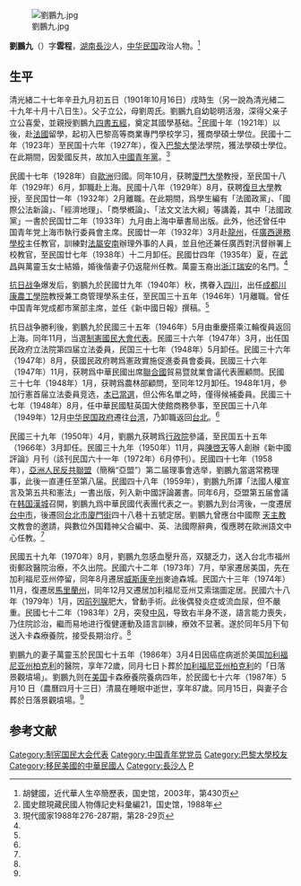[[File:劉鵬九.jpg|thumb]]

'''劉鵬九'''（{{bd|1901年|10月16日|1987年|5月10日}}）字'''雲程'''，[[湖南|湖南]][[長沙|長沙]]人，[[中华民国|中华民国]]政治人物。<ref name=hu>胡健國，近代華人生卒簡歷表，国史馆，2003年，第430页</ref>

==生平==
清光緒二十七年辛丑九月初五日（1901年10月16日）戌時生（另一說為清光緒二十九年十月十八日生）。父子立公，母劉周氏。劉鵬九自幼聪明活潑，深得父亲子立公喜愛，並親授劉鵬九[[四書五經|四書五經]]，奠定其國學基础。<ref>國史館現藏民國人物傳記史料彙編21，国史馆，1988年</ref>民國十年（1921年）以後，赴[[法國|法國]]留學，起初入巴黎高等商業專門學校学习，獲商學碩士學位。民國十二年（1923年）至民国十六年（1927年），復入[[巴黎大學|巴黎大學]]法學院，獲法學碩士學位。在此期間，因愛國反共，故加入[[中國青年黨|中國青年黨]]。<ref name=xdgj>現代國家1988年276-287期，第28-29页</ref>

民國十七年（1928年）自[[歐洲|歐洲]]归國。同年10月，获聘[[廈門大學|廈門大學]]教授，至民国十八年（1929年）6月，卸職赴上海。民國十八年（1929年）8月，获聘[[復旦大學|復旦大學]]教授，至民国廿一年（1932年）2月離職。在此期間，爲學生編有「法國政黨」、「國際公法新論」、「經濟地理」、「商學槪論」、「法文文法大綱」等講義，其中「法國政黨」一書於民国廿二年（1933年）九月由上海中華書局出版。此外，他还曾任中国青年党上海市執行委員會主席。民國廿一年（1932年）3月赴[[龍州|龍州]]，任[[廣西邊務學校|廣西邊務學校]]主任教官，訓練對[[法屬印度支那|法屬安南]]辦理外事的人員，並且他还兼任廣西對汛督辦署上校教官，至民国廿七年（1938年）十二月卸任。民國廿四年（1935年）夏，在[[武昌|武昌]]與萬靈玉女士結婚，婚後偕妻子仍返龍州任教。萬靈玉裔出[[浙江|浙江]][[瑞安|瑞安]]的名門。<ref name=xdgj/>

[[抗日战争|抗日战争]]爆发后，劉鵬九於民國廿九年（1940年）秋，携眷入[[四川|四川]]，出任[[成都|成都]][[川康農工學院|川康農工學院]]教授兼工商管理學系主任，至民国三十五年（1946年）1月離職。曾任中国青年党成都市黨部主席，並任《新中國日報》撰稿。<ref name=xdgj/>

抗日战争勝利後，劉鵬九於民國三十五年（1946年）5月由重慶搭乘江輪復員返回上海。同年11月，当選[[制憲國民大會代表|制憲國民大會代表]]。民國三十六年（1947年）3月，出任国民政府立法院第四届立法委員，民国三十七年（1948年）5月卸任。民國三十六年（1947年）8月，获國民政府聘爲憲政實施促進委員會委員。民國三十六年（1947年）11月，获聘爲中華民國出席[[聯合國|聯合國]]貿易暨就業會議代表團顧問。民國三十七年（1948年）1月，获聘爲農林部顧問，至同年12月卸任。1948年1月，參加行憲首届立法委員竞选，[[第1屆中華民國立法委員名單|本已當選]]，但公佈名單之時，僅得候補委員。民國三十七年（1948年）8月，任中華民國駐英国大使館商務參事，至民国三十八年（1949年）12月[[中华民国政府|中华民国政府]]遷往[[台湾|台湾]]，乃卸職返回[[台北|台北]]。<ref name=xdgj/>

民國三十九年（1950年）4月，劉鵬九获聘爲[[行政院|行政院]]參議，至民国五十五年（1966年）3月卸任。民國三十九年（1950年）11月，與[[陳啓天|陳啓天]]等人創辦《新中國評論》月刊（該刊民国六十一年（1972年）6月停刊）。民國四十七年（1958年），[[亞洲人民反共聯盟|亞洲人民反共聯盟]]（簡稱“亞盟”）第二届理事會选举，劉鵬九當選常務理事，此後一直連任至第八届。民國四十八年（1959年），劉鵬九所譯「法國人權宣言及第五共和憲法」一書出版，列入新中國評論叢書。同年6月，亞盟第五届會議在[[韩国|韩国]][[漢城|漢城]]召開，劉鵬九爲中華民國代表團代表之一。劉鵬九到台湾後，一度遷居[[台中市|台中市]]，後遷回[[台北市|台北市]][[廈門街|廈門街]]四十八巷十五號定居。劉鵬九曾應台中國際
[[天主教|天主教]]文教會的邀請，與數位外国籍神父合編中、英、法國際辭典，復應聘在歐洲語文中心任教。<ref name=xdgj/>

民國五十九年（1970年）8月，劉鵬九忽感血壓升高，双腿乏力，送入台北市福州街郵政醫院治療，不久出院。民國六十二年（1973年）7月，举家遷居美国，先在加利福尼亚州停留，同年8月遷居[[威斯康辛州|威斯康辛州]]麥迪森城。民国六十三年（1974年）11月，復遷居[[馬里蘭州|馬里蘭州]]，同年12月又遷居加利福尼亚州艾索瑞圖定居。民國六十八年（1979年）1月，因[[前列腺|前列腺]]肥大，曾動手術。此後偶發炎症或流血尿，但不嚴重。民國七十二年（1983年）2月，突發[[中风|中风]]，导致右半身不遂，語言能力喪失，乃住院診治，繼而易地进行復健運動及語言訓練，療效不显著。遂於同年5月下旬送入卡森療養院，接受長期治疗。<ref name=xdgj/>

劉鵬九的妻子萬靈玉於民国七十五年（1986年）3月4日因癌症病逝於美国[[加利福尼亚州|加利福尼亚州]][[柏克利|柏克利]]的醫院，享年72歲，同月七日卜葬於[[加利福尼亚州|加利福尼亚州]][[柏克利|柏克利]]的「日落景觀墳場」。劉鵬九则在[[美国|美国]]卡森療養院養病四年，於民國七十六年（1987年）5月10
日（農曆四月十三日）清晨在睡眠中逝世，享年87歲。同月15日，與妻子合葬於日落景觀墳場。<ref name=xdgj/>

==参考文献==
{{reflist}}

{{第4屆中華民國訓政時期立法委員名單}}
{{DEFAULTSORT:Liu刘}}
[[Category:制宪国民大会代表|Category:制宪国民大会代表]]
[[Category:中国青年党党员|Category:中国青年党党员]]
[[Category:巴黎大學校友|Category:巴黎大學校友]]
[[Category:移民美國的中華民國人|Category:移民美國的中華民國人]]
[[Category:長沙人|Category:長沙人]]
[[Category:刘姓|P]]